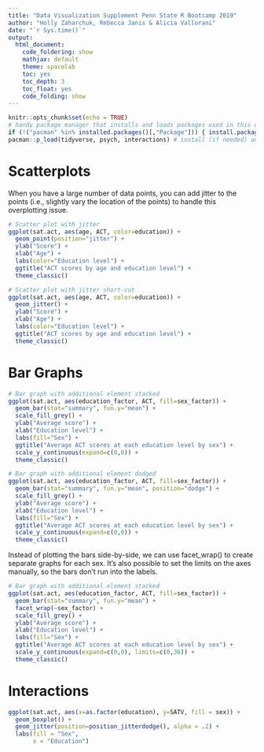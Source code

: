 ```yaml
---
title: "Data Visualization Supplement Penn State R Bootcamp 2019"
author: "Holly Zaharchuk, Rebecca Janis & Alicia Vallorani"
date: "`r Sys.time()`"
output:
  html_document:
    code_foldering: show
    mathjax: default
    theme: spacelab
    toc: yes
    toc_depth: 3
    toc_float: yes
    code_folding: show
---
```


```r
knitr::opts_chunk$set(echo = TRUE)
# handy package manager that installs and loads packages used in this document
if (!("pacman" %in% installed.packages()[,"Package"])) { install.packages("pacman") } 
pacman::p_load(tidyverse, psych, interactions) # install (if needed) and load packages
```

# Scatterplots
When you have a large number of data points, you can add jitter to the points (i.e., slightly vary the location of the points) to handle this overplotting issue.
```r
# Scatter plot with jitter
ggplot(sat.act, aes(age, ACT, color=education)) +
  geom_point(position="jitter") +
  ylab("Score") +
  xlab("Age") +
  labs(color="Education level") +
  ggtitle("ACT scores by age and education level") +
  theme_classic()

# Scatter plot with jitter short-cut
ggplot(sat.act, aes(age, ACT, color=education)) +
  geom_jitter() +
  ylab("Score") +
  xlab("Age") +
  labs(color="Education level") +
  ggtitle("ACT scores by age and education level") +
  theme_classic()
```


# Bar Graphs
```r
# Bar graph with additional element stacked
ggplot(sat.act, aes(education_factor, ACT, fill=sex_factor)) +
  geom_bar(stat="summary", fun.y="mean") +
  scale_fill_grey() +
  ylab("Average score") +
  xlab("Education level") +
  labs(fill="Sex") +
  ggtitle("Average ACT scores at each education level by sex") +
  scale_y_continuous(expand=c(0,0)) +
  theme_classic()

# Bar graph with additional element dodged
ggplot(sat.act, aes(education_factor, ACT, fill=sex_factor)) +
  geom_bar(stat="summary", fun.y="mean", position="dodge") +
  scale_fill_grey() +
  ylab("Average score") +
  xlab("Education level") +
  labs(fill="Sex") +
  ggtitle("Average ACT scores at each education level by sex") +
  scale_y_continuous(expand=c(0,0)) +
  theme_classic()
```

Instead of plotting the bars side-by-side, we can use facet_wrap() to create separate graphs for each sex. It's also possible to set the limits on the axes manually, so the bars don't run into the labels.

```r
# Bar graph with additional element stacked
ggplot(sat.act, aes(education_factor, ACT, fill=sex_factor)) +
  geom_bar(stat="summary", fun.y="mean") +
  facet_wrap(~sex_factor) +
  scale_fill_grey() +
  ylab("Average score") +
  xlab("Education level") +
  labs(fill="Sex") +
  ggtitle("Average ACT scores at each education level by sex") +
  scale_y_continuous(expand=c(0,0), limits=c(0,36)) +
  theme_classic()
```

# Interactions
```r
ggplot(sat.act, aes(x=as.factor(education), y=SATV, fill = sex)) +
  geom_boxplot() + 
  geom_jitter(position=position_jitterdodge(), alpha = .2) + 
  labs(fill = "Sex",
       x = "Education")
```


